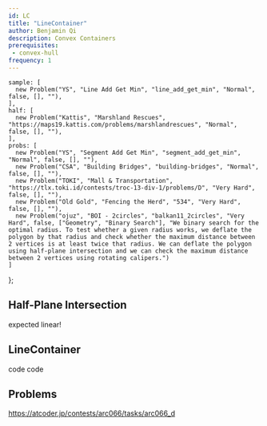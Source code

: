 ```yaml
---
id: LC
title: "LineContainer"
author: Benjamin Qi
description: Convex Containers
prerequisites: 
 - convex-hull
frequency: 1
---
```



    sample: [
      new Problem("YS", "Line Add Get Min", "line_add_get_min", "Normal", false, [], ""),
    ],
    half: [
      new Problem("Kattis", "Marshland Rescues", "https://maps19.kattis.com/problems/marshlandrescues", "Normal", false, [], ""),
    ],
    probs: [
      new Problem("YS", "Segment Add Get Min", "segment_add_get_min", "Normal", false, [], ""),
      new Problem("CSA", "Building Bridges", "building-bridges", "Normal", false, [], ""),
      new Problem("TOKI", "Mall & Transportation", "https://tlx.toki.id/contests/troc-13-div-1/problems/D", "Very Hard", false, [], ""),
      new Problem("Old Gold", "Fencing the Herd", "534", "Very Hard", false, [], ""),
      new Problem("ojuz", "BOI - 2circles", "balkan11_2circles", "Very Hard", false, ["Geometry", "Binary Search"], "We binary search for the optimal radius. To test whether a given radius works, we deflate the polygon by that radius and check whether the maximum distance between 2 vertices is at least twice that radius. We can deflate the polygon using half-plane intersection and we can check the maximum distance between 2 vertices using rotating calipers.")
    ]
};

## Half-Plane Intersection

<Resources>
  <Resource source="CF" title="Blogewoosh - Half-Plane Intersection w/ Ternary Search" url="blog/entry/61710" starred></Resource>
  <Resource source="Petr" title="Linear Half-Plane Intersection" url="https://petr-mitrichev.blogspot.com/2016/07/a-half-plane-week.html" starred>expected linear!</Resource>
</Resources>

<Problems problems={problems.half} />

## LineContainer

<Problems problems={problems.sample} />

<Resources>
  <Resource source="KACTL" title="LineContainer" url="https://github.com/kth-competitive-programming/kactl/blob/master/content/data-structures/LineContainer.h" starred>code</Resource>
  <Resource source="cp-algo" title="Lichao Tree" url="geometry/convex_hull_trick.html" starred> </Resource>
  <Resource source="CF" title="retrograd - Half-Plane Set" url="blog/entry/61710?#comment-457662">code</Resource>
</Resources>

## Problems

<Problems problems={problems.probs} />

https://atcoder.jp/contests/arc066/tasks/arc066_d
